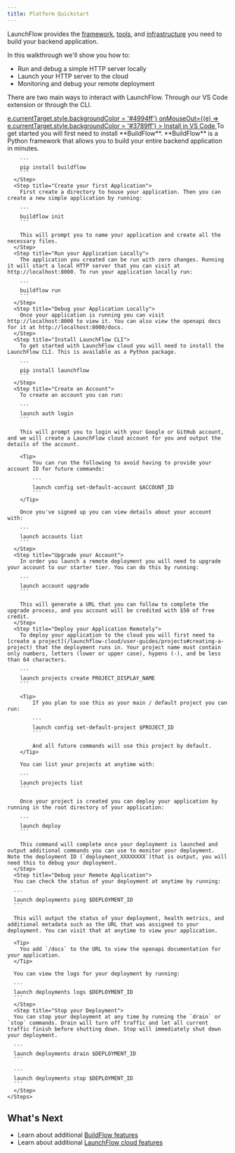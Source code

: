 ```yaml
---
title: Platform Quickstart
---
```


LaunchFlow provides the [framework](/buildflow/quickstart), [tools](/developer-tools/vs-code-extension/getting-started), and [infrastructure](/launchflow-cloud/introduction) you need to build your backend application.

In this walkthrough we'll show you how to:
- Run and debug a simple HTTP server locally
- Launch your HTTP server to the cloud
- Monitoring and debug your remote deployment

There are two main ways to interact with LaunchFlow. Through our VS Code extension or through the CLI.

<Tabs>
  <Tab title="VS Code Extension">
    <Steps>
      <Step title="Install LaunchFlow VS Code Extension">
        <a 
          style={{
            height: 'fit-content', 
            display: 'inline-block', 
            alignItems: 'center', 
            gap: '8px', 
            paddingTop: '0', 
            paddingLeft: '16px', 
            paddingRight: '12px', 
            borderRadius: '15px', 
            fontSize: '1rem', 
            backgroundColor: '#3789ff', 
            color: 'white',
          }}
          href="vscode:extension/LaunchFlow.launchflow"
          onMouseOver={(e) => e.currentTarget.style.backgroundColor = '#4994ff'}
          onMouseOut={(e) => e.currentTarget.style.backgroundColor = '#3789ff'}
        >
          Install in VS Code
        </a>
      </Step>
      <Step title="Create your First Application">
      </Step>
      <Step title="Run your Application Locally">
      </Step>
      <Step title="Debug your Application Locally">
      </Step>
      <Step title="Upgrade your Account">
      </Step>
      <Step title="Deploy your Application Remotely">
      </Step>
      <Step title="Debug your Remote Application">
      </Step>
      <Step title="Stop your Deployment">
      </Step>
    </Steps>
  </Tab>
  <Tab title="CLI">
    <Steps>
      <Step title="Install BuildFlow">
        To get started you will first need to install **BuildFlow**. **BuildFlow** is a Python framework that allows you to build your entire backend application in minutes.

        ```
        pip install buildflow
        ``` 
      </Step>
      <Step title="Create your first Application">
        First create a directory to house your application. Then you can create a new simple application by running:

        ```
        buildflow init
        ```

        This will prompt you to name your application and create all the necessary files.
      </Step>
      <Step title="Run your Application Locally">
        The application you created can be run with zero changes. Running it will start a local HTTP server that you can visit at http://localhost:8000. To run your application locally run:

        ```
        buildflow run
        ```
      </Step>
      <Step title="Debug your Application Locally">
        Once your application is running you can visit http://localhost:8000 to view it. You can also view the openapi docs for it at http://localhost:8000/docs.
      </Step>
      <Step title="Install LaunchFlow CLI">
        To get started with LaunchFlow cloud you will need to install the LaunchFlow CLI. This is available as a Python package.

        ```
        pip install launchflow
        ```
      </Step>
      <Step title="Create an Account">
        To create an account you can run:

        ```
        launch auth login
        ```

        This will prompt you to login with your Google or GitHub account, and we will create a LaunchFlow cloud account for you and output the details of the account.

        <Tip>
            You can run the following to avoid having to provide your account ID for future commands:

            ```
            launch config set-default-account $ACCOUNT_ID
            ```
        </Tip>

        Once you've signed up you can view details about your account with:

        ```
        launch accounts list
        ```
      </Step>
      <Step title="Upgrade your Account">
        In order you launch a remote deployment you will need to upgrade your account to our starter tier. You can do this by running:

        ```
        launch account upgrade
        ```

        This will generate a URL that you can follow to complete the upgrade process, and you account will be credited with $50 of free credit.
      </Step>
      <Step title="Deploy your Application Remotely">
        To deploy your application to the cloud you will first need to [create a project](/launchflow-cloud/user-guides/projects#creating-a-project) that the deployment runs in. Your project name must contain only numbers, letters (lower or upper case), hypens (-), and be less than 64 characters.

        ```
        launch projects create PROJECT_DISPLAY_NAME
        ```

        <Tip>
            If you plan to use this as your main / default project you can run:

            ```
            launch config set-default-project $PROJECT_ID
            ```

            And all future commands will use this project by default.
        </Tip>

        You can list your projects at anytime with:

        ```
        launch projects list
        ```

        Once your project is created you can deploy your application by running in the root directory of your application:

        ```
        launch deploy
        ```

        This command will complete once your deployment is launched and output additional commands you can use to monitor your deployment. Note the deployment ID (`deployment_XXXXXXXX`)that is output, you will need this to debug your deployment.
      </Step>
      <Step title="Debug your Remote Application">
      You can check the status of your deployment at anytime by running:

      ```
      launch deployments ping $DEPLOYMENT_ID
      ```

      This will output the status of your deployment, health metrics, and additional metadata such as the URL that was assigned to your deployment. You can visit that at anytime to view your application.

      <Tip>
        You add `/docs` to the URL to view the openapi documentation for your application.
      </Tip>

      You can view the logs for your deployment by running:

      ```
      launch deployments logs $DEPLOYMENT_ID
      ```
      </Step>
      <Step title="Stop your Deployment">
      You can stop your deployment at any time by running the `drain` or `stop` commands. Drain will turn off traffic and let all current traffic finish before shutting down. Stop will immediately shut down your deployment.

      ```
      launch deployments drain $DEPLOYMENT_ID
      ```

      ```
      launch deployments stop $DEPLOYMENT_ID
      ```
      </Step>
    </Steps>
  </Tab>
</Tabs>

## What's Next

- Learn about additional [BuildFlow features](/buildflow/)
- Learn about additional [LaunchFlow cloud features](/launchflow-cloud/)
